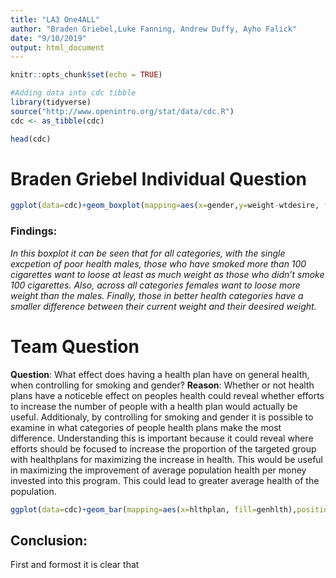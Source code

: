 ---
title: "LA3 One4ALL"
author: "Braden Griebel,Luke Fanning, Andrew Duffy, Ayho Falick"
date: "9/10/2019"
output: html_document
---

```{r setup, include=FALSE}
knitr::opts_chunk$set(echo = TRUE)
```

```{r}
#Adding data into cdc tibble
library(tidyverse)
source("http://www.openintro.org/stat/data/cdc.R")
cdc <- as_tibble(cdc)
```

```{r}
head(cdc)
```
# Braden Griebel Individual Question

```{r}
ggplot(data=cdc)+geom_boxplot(mapping=aes(x=gender,y=weight-wtdesire, fill=(smoke100==1)),position="dodge",alpha="0.7")+coord_cartesian(ylim=c(-10,50))+labs(x="Gender",y="Weight loss Desire", fill="Smoked 100 Cigarettes",title="Gender, Health and Weight loss Desire")+facet_wrap(~genhlth,nrow=2)
```


### Findings:
*In this boxplot it can be seen that for all categories, with the single excpetion of poor health males, those who have smoked more than 100 cigarettes want to loose at least as much weight as those who didn't smoke 100 cigarettes. Also, across all categories females want to loose more weight than the males. Finally, those in better health categories have a smaller difference between their current weight and their deesired weight.*

# Team Question

**Question**: What effect does having a health plan have on general health, when controlling for smoking and gender?
**Reason**: Whether or not health plans have a noticeble effect on peoples health could reveal whether efforts to increase the number of people with a health plan would actually be useful. Additionaly, by controlling for smoking and gender it is possible to examine in what categories of people health plans make the most difference. Understanding this is important because it could reveal where efforts should be focused to increase the proportion of the targeted group with healthplans for maximizing the increase in health. This would be useful in maximizing the improvement of average population health per money invested into this program. This could lead to greater average health of the population.  
```{r}
ggplot(data=cdc)+geom_bar(mapping=aes(x=hlthplan, fill=genhlth),position='fill')+facet_grid(gender~smoke100)+labs(x='Health Plan',y="Proportion",title="Health and Health Plans")
```
## Conclusion:
First and formost it is clear that 




